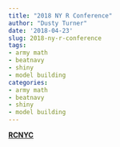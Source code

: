 ```yaml
---
title: "2018 NY R Conference"
author: "Dusty Turner"
date: '2018-04-23'
slug: 2018-ny-r-conference
tags:
- army math
- beatnavy
- shiny
- model building
categories:
- army math
- beatnavy
- shiny
- model building
---
```


**[RCNYC](https://dusty-turner.netlify.com/RCNYC)**
